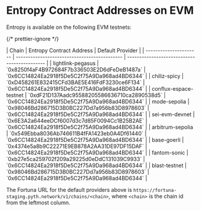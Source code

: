 # Entropy Contract Addresses on EVM

Entropy is available on the following EVM testnets:

{/* prettier-ignore */}
<div className="nx-block nx-overflow-x-scroll nextra-scrollbar nx-mt-6 nx-p-0 first:nx-mt-0">
| Chain                  | Entropy Contract Address                     | Default Provider                             |
| ---------------------- | -------------------------------------------- | -------------------------------------------- |
| lightlink-pegasus      | `0x8250f4aF4B972684F7b336503E2D6dFeDeB1487a` | `0x6CC14824Ea2918f5De5C2f75A9Da968ad4BD6344` |
| chiliz-spicy           | `0xD458261E832415CFd3BAE5E416FdF3230ce6F134` | `0x6CC14824Ea2918f5De5C2f75A9Da968ad4BD6344` |
| conflux-espace-testnet | `0xdF21D137Aadc95588205586636710ca2890538d5` | `0x6CC14824Ea2918f5De5C2f75A9Da968ad4BD6344` |
| mode-sepolia           | `0x98046Bd286715D3B0BC227Dd7a956b83D8978603` | `0x6CC14824Ea2918f5De5C2f75A9Da968ad4BD6344` |
| sei-evm-devnet         | `0x6E3A2a644eeDCf6007d3c7d85F0094Cc1B25B2AE` | `0x6CC14824Ea2918f5De5C2f75A9Da968ad4BD6344` |
| arbitrum-sepolia       | `0x549Ebba8036Ab746611B4fFA1423eb0A4Df61440` | `0x6CC14824Ea2918f5De5C2f75A9Da968ad4BD6344` |
| base-goerli            | `0x4374e5a8b9C22271E9EB878A2AA31DE97DF15DAF` | `0x6CC14824Ea2918f5De5C2f75A9Da968ad4BD6344` |
| fantom-sonic           | `0xb27e5ca259702f209a29225d0eDdC131039C9933` | `0x6CC14824Ea2918f5De5C2f75A9Da968ad4BD6344` |
| blast-testnet          | `0x98046Bd286715D3B0BC227Dd7a956b83D8978603` | `0x6CC14824Ea2918f5De5C2f75A9Da968ad4BD6344` |
</div>

The Fortuna URL for the default providers above is `https://fortuna-staging.pyth.network/v1/chains/<chain>`,
where `<chain>` is the chain id from the leftmost column.
